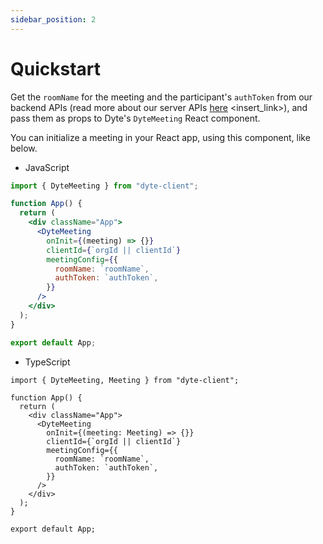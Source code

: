 ```yaml
---
sidebar_position: 2
---
```


# Quickstart

Get the `roomName` for the meeting and the participant's `authToken` from our backend APIs (read more about our server APIs [here](/api) <insert_link>), and pass them as props to Dyte's `DyteMeeting` React component.

You can initialize a meeting in your React app, using this component, like below.

- JavaScript

```jsx
import { DyteMeeting } from "dyte-client";

function App() {
  return (
    <div className="App">
      <DyteMeeting
        onInit={(meeting) => {}}
        clientId={`orgId || clientId`}
        meetingConfig={{
          roomName: `roomName`,
          authToken: `authToken`,
        }}
      />
    </div>
  );
}

export default App;
```

- TypeScript

```tsx
import { DyteMeeting, Meeting } from "dyte-client";

function App() {
  return (
    <div className="App">
      <DyteMeeting
        onInit={(meeting: Meeting) => {}}
        clientId={`orgId || clientId`}
        meetingConfig={{
          roomName: `roomName`,
          authToken: `authToken`,
        }}
      />
    </div>
  );
}

export default App;
```
